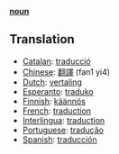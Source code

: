 '''[[noun]]'''

== Translation ==
*[[Catalan]]: [[traducció]]
*[[Chinese]]: [[翻譯]] (fan1 yi4)
*[[Dutch]]: [[vertaling]]
*[[Esperanto]]: [[traduko]]
*[[Finnish]]: [[käännös]]
*[[French]]: [[traduction]]
*[[Interlingua]]: [[traduction]]
*[[Portuguese]]: [[tradução]]
*[[Spanish]]: [[traducción]]